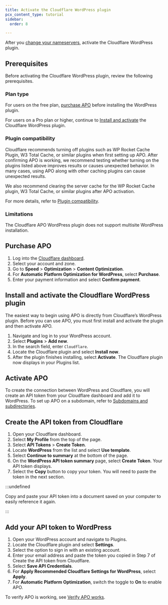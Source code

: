 ```yaml
---
title: Activate the Cloudflare WordPress plugin
pcx_content_type: tutorial
sidebar:
  order: 8

---
```


After you [change your nameservers](/automatic-platform-optimization/get-started/change-nameservers/), activate the Cloudflare WordPress plugin.

## Prerequisites

Before activating the Cloudflare WordPress plugin, review the following prerequisites.

### Plan type

For users on the free plan, [purchase APO](#purchase-apo) before installing the WordPress plugin.

For users on a Pro plan or higher, continue to [Install and activate](#install-and-activate-the-cloudflare-wordpress-plugin) the Cloudflare WordPress plugin.

### Plugin compatibility

Cloudflare recommends turning off plugins such as WP Rocket Cache Plugin, W3 Total Cache, or similar plugins when first setting up APO. After confirming APO is working, we recommend testing whether turning on the plugins listed above improves results or causes unexpected behavior. In many cases, using APO along with other caching plugins can cause unexpected results.

We also recommend clearing the server cache for the WP Rocket Cache plugin, W3 Total Cache, or similar plugins after APO activation.

For more details, refer to [Plugin compatibility](/automatic-platform-optimization/about/plugin-compatibility/).

### Limitations

The Cloudflare APO WordPress plugin does not support multisite WordPress installation.

## Purchase APO

1. Log into the [Cloudflare dashboard](https://dash.cloudflare.com).
2. Select your account and zone.
3. Go to **Speed** > **Optimization** > **Content Optimization**.
4. For **Automatic Platform Optimization for WordPress**, select **Purchase**.
5. Enter your payment information and select **Confirm payment**.

## Install and activate the Cloudflare WordPress plugin

The easiest way to begin using APO is directly from Cloudflare’s WordPress plugin. Before you can use APO, you must first install and activate the plugin and then activate APO.

1. Navigate and log in to your WordPress account.
2. Select **Plugins** > **Add new**.
3. In the search field, enter `Cloudflare`.
4. Locate the Cloudflare plugin and select **Install now**.
5. After the plugin finishes installing, select **Activate**. The Cloudflare plugin now displays in your Plugins list.

## Activate APO

To create the connection between WordPress and Cloudflare, you will create an API token from your Cloudflare dashboard and add it to WordPress. To set up APO on a subdomain, refer to [Subdomains and subdirectories](/automatic-platform-optimization/reference/subdomain-subdirectories/).

## Create the API token from Cloudflare

1. Open your Cloudflare dashboard.
2. Select **My Profile** from the top of the page.
3. Select **API Tokens** > **Create Token**.
4. Locate **WordPress** from the list and select **Use template**.
5. Select **Continue to summary** at the bottom of the page.
6. On the **WordPress API token summary** page, select **Create Token**. Your API token displays.
7. Select the **Copy** button to copy your token. You will need to paste the token in the next section.

:::undefined


Copy and paste your API token into a document saved on your computer to easily reference it again.


:::

## Add your API token to WordPress

1. Open your WordPress account and navigate to Plugins.
2. Locate the Cloudflare plugin and select **Settings**.
3. Select the option to sign in with an existing account.
4. Enter your email address and paste the token you copied in Step 7 of Create the API token from Cloudflare.
5. Select **Save API Credentials**.
6. For **Apply Recommended Cloudflare Settings for WordPress**, select **Apply**.
7. For **Automatic Platform Optimization**, switch the toggle to **On** to enable APO.

To verify APO is working, see [Verify APO works](/automatic-platform-optimization/get-started/verify-apo-works/).
